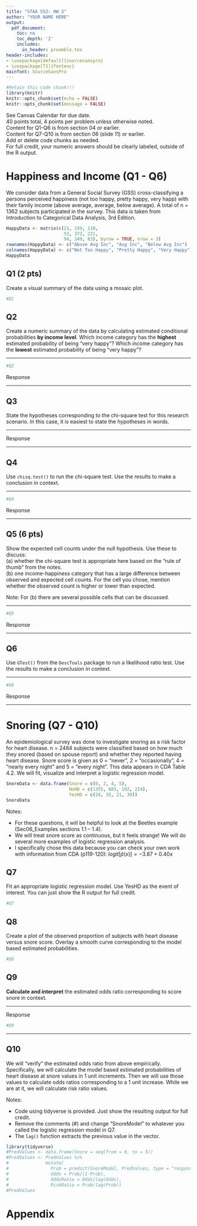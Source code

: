 ```yaml
---
title: "STAA 552: HW 3"
author: "YOUR NAME HERE"
output:
  pdf_document:
    toc: no
    toc_depth: '2'
    includes:
      in_header: preamble.tex
header-includes:
- \usepackage[default]{sourcesanspro}
- \usepackage[T1]{fontenc}
mainfont: SourceSansPro
---
```


```r
#Retain this code chunk!!!
library(knitr)
knitr::opts_chunk$set(echo = FALSE)
knitr::opts_chunk$set(message = FALSE)
```

See Canvas Calendar for due date.  
40 points total, 4 points per problem unless otherwise noted.  
Content for Q1-Q6 is from section 04 or earlier.  
Content for Q7-Q10 is from section 06 (slide 11) or earlier.  
Add or delete code chunks as needed.  
For full credit, your numeric answers should be clearly labeled, outside of the R output.

# Happiness and Income (Q1 - Q6)

We consider data from a General Social Survey (GSS) cross-classifying a persons perceived happiness (not too happy, pretty happy, very happ) with their family income (above average, average, below average).  A total of n = 1362 subjects participated in the survey.   This data is taken from Introduction to Categorical Data Analysis, 3rd Edition.  

```r
HappyData <- matrix(c(21, 159, 110,
                      53, 372, 221,
                      94, 249, 83), byrow = TRUE, nrow = 3)
rownames(HappyData) <- c("Above Avg Inc", "Avg Inc", "Below Avg Inc")
colnames(HappyData) <- c("Not Too Happy", "Pretty Happy", "Very Happy")
HappyData
```


:::: {.taskbox data-latex=""}
## Q1 (2 pts)

Create a visual summary of the data using a mosaic plot.
:::: 


```r
#Q1

```



:::: {.taskbox data-latex=""}
## Q2 

Create a numeric summary of the data by calculating estimated conditional probabilities **by income level**.  Which income category has the **highest** estimated probability of being "very happy"?  Which income category has the **lowest** estimated probability of being "very happy"?
:::: 


*****

```r
#Q2

```

Response

*****


:::: {.taskbox data-latex=""}
## Q3

State the hypotheses corresponding to the chi-square test for this research scenario.  In this case, it is easiest to state the hypotheses in words.
:::: 


*****
Response

*****


:::: {.taskbox data-latex=""}
## Q4

Use `chisq.test()` to run the chi-square test.  Use the results to make a conclusion in context.
:::: 


*****

```r
#Q4

```

Response

*****


:::: {.taskbox data-latex=""}
## Q5 (6 pts)

Show the expected cell counts under the null hypothesis.  Use these to discuss:  
(a) whether the chi-square test is appropriate here based on the "rule of thumb" from the notes.    
(b) one income-happiness category that has a large difference between observed and expected cell counts.   For the cell you chose, mention whether the observed count is higher or lower than expected.  

Note: For (b) there are several possible cells that can be discussed. 
:::: 


*****

```r
#Q5

```

Response

*****


:::: {.taskbox data-latex=""}
## Q6

Use `GTest()` from the `DescTools` package to run a likelihood ratio test.  Use the results to make a conclusion in context.
:::: 


*****

```r
#Q6

```

Response

*****


# Snoring (Q7 - Q10)

An epidemiological survey was done to investigate snoring as a risk factor for heart disease.  n = 2484 subjects were classified based on how much they snored (based on spouse report) and whether they reported having heart disease.  Snore score is given as 0 = "never", 2 = "occasionally", 4 = "nearly every night" and 5 = "every night".  This data appears in CDA Table 4.2. We will fit, visualize and interpret a logistic regression model.  

```r
SnoreData <- data.frame(Snore = c(0, 2, 4, 5),
                        NoHD = c(1355, 603, 192, 224),
                        YesHD = c(24, 35, 21, 30))
SnoreData
```

Notes: 

- For these questions, it will be helpful to look at the Beetles example (Sec06_Examples sections 1.1 – 1.4).
-  We will treat snore score as continuous, but it feels strange! We will do several more examples of logistic regression analysis.
- I specifically chose this data because you can check your own work with information from CDA (p119-120): $logit[\hat p(x)] = - 3.87 + 0.40 x$


:::: {.taskbox data-latex=""}
## Q7

Fit an appropriate logistic regression model. Use YesHD as the event of interest.  You can just show the R output for full credit.  
:::: 


```r
#Q7

```


:::: {.taskbox data-latex=""}
## Q8

Create a plot of the observed proportion of subjects with heart disease versus snore score.  Overlay a smooth curve corresponding to the model based estimated probabilities.
:::: 


```r
#Q8

```


:::: {.taskbox data-latex=""}
## Q9

**Calculate and interpret** the estimated odds ratio corresponding to score snore in context.
:::: 


*****
Response 

```r
#Q9

```

*****


:::: {.taskbox data-latex=""}
## Q10

We will "verify" the estimated odds ratio from above empirically.  Specifically, we will calculate the model based estimated probabilities of heart disease at snore values in 1 unit increments. Then we will use those values to calculate odds ratios corresponding to a 1 unit increase.  While we are at it, we will calculate risk ratio values.

Notes:  

* Code using tidyverse is provided.  Just show the resulting output for full credit. 
* Remove the comments (#) and change "SnoreModel" to whatever you called the logistic regression model in Q7. 
* The `lag()` function extracts the previous value in the vector.

:::: 

```r
library(tidyverse)
#PredValues <- data.frame(Snore = seq(from = 0, to = 5))
#PredValues <- PredValues %>%
#              mutate(
#                Prob = predict(SnoreModel, PredValues, type = "response"),
#                Odds = Prob/(1-Prob),
#                OddsRatio = Odds/lag(Odds),
#                RiskRatio = Prob/lag(Prob))
#PredValues
```




# Appendix
```r
```